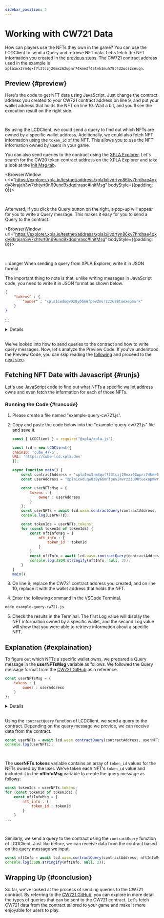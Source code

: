 ```yaml
---
sidebar_position: 3
---
```


# Working with CW721 Data


How can players use the NFTs they own in the game? You can use the LCDClient to send a Query and retrieve NFT data. Let's fetch the NFT information you created in the [previous steps](/startlearning/tutorial/make-cw721/make-nft-vault). The CW721 contract address used in the example is `xpla1wx3rm4qxf7l3tczj20mxz62wpnr74kme3f45tvk3muh78c432ucs2ceuqn`.

## Preview {#preview}

Here's the code to get NFT data using JavaScript. Just change the contract address you created to your CW721 contract address on line 9, and put your wallet address that holds the NFT on line 10. Wait a bit, and you'll see the execution result on the right side.

<Ex10 />

<br />

By using the LCDClient, we could send a query to find out which NFTs are owned by a specific wallet address. Additionally, we could also fetch NFT information using the `token_id` of the NFT. This allows you to use the NFT information owned by users in your game.

You can also send queries to the contract using the [XPLA Explorer](https://explorer.xpla.io/). Let's search for the CW20 token contract address on the XPLA Explorer and take a look at the [Init Msg tab](https://explorer.xpla.io/testnet/address/xpla1wx3rm4qxf7l3tczj20mxz62wpnr74kme3f45tvk3muh78c432ucs2ceuqn#InitMsg).

<BrowserWindow url="https://explorer.xpla.io/testnet/address/xpla1xljvdrtyn86kv7hrdhae4qxdy8krajah3w7xhtyrt0n69und9xdqdhrasc#InitMsg" bodyStyle={{padding: 0}}>
<div className="flex justify-center" style={{backgroundColor : 'hsl(240, 20%, 97%)', position : 'relative'}}>
    <VaultImgCard style={{zIndex : 1, maxWidth : "100%"}} imgSrc="/img/3-tutorial/2-make-cw721/query-cw721/explorer-initmsg.png" />
</div>
</BrowserWindow>

<br />

Afterward, if you click the Query button on the right, a pop-up will appear for you to write a Query message. This makes it easy for you to send a Query to the contract.

<BrowserWindow url="https://explorer.xpla.io/testnet/address/xpla1xljvdrtyn86kv7hrdhae4qxdy8krajah3w7xhtyrt0n69und9xdqdhrasc#InitMsg" bodyStyle={{padding: 0}}>
<div className="flex justify-center" style={{backgroundColor : 'hsl(240, 20%, 97%)', position : 'relative'}}>
    <VaultImgCard style={{zIndex : 1, maxWidth : "100%"}} imgSrc="/img/3-tutorial/2-make-cw721/query-cw721/query.png" />
</div>
</BrowserWindow>

<br />

:::danger When sending a query from XPLA Explorer, write it in JSON format.

The important thing to note is that, unlike writing messages in JavaScript code, you need to write it in JSON format as shown below.

```json
{
    "tokens" : {
        "owner" : "xpla1cwduqw0z8y66mnfpev2mvrzzzu98tuexepmwrk"
    }
}
```

:::

<Details summary="How should I format the contract query message?">

You can explore what queries you can send to the CW721 contract on the [CW721 GitHub](https://github.com/CosmWasm/cw-nfts/blob/main/contracts/cw721-base/src/msg.rs#L77). The thing to be careful about is that while the message names are written in `Camel Case` in QueryMsg, you need to send them in `Snake Case` when actually sending the query. You input the parameters exactly as they are in the code.

For example, let's take a look at the **NftInfo** message on line 126 in the [CW721 GitHub](https://github.com/CosmWasm/cw-nfts/blob/main/contracts/cw721-base/src/msg.rs#L77).

```rust {7,12}
pub enum QueryMsg<Q: JsonSchema> {
    ...
    /// With MetaData Extension.
    /// Returns metadata about one particular token, based on *ERC721 Metadata JSON Schema*
    /// but directly from the contract
    #[returns(cw721::NftInfoResponse<Q>)]
    NftInfo { token_id: String },
```

When sending an NftInfo query, you need to change the `Camel Case` **NftInfo** to `Snake Case`, so you'll input it as **nft_info**. The parameter section is **{ token_id: String }**, so you just need to enter the `token_id` value of the NFT you want to know about as a String type. As a result, the final query message would look like this.

```js
{
    nft_info : {
        token_id : "token_id_myExampleNFT1"
    }
}
```

Use this as a reference to send various queries to your contract.
 
</Details>

<br/>

We've looked into how to send queries to the contract and how to write query messages. Now, let's analyze the Preview Code. If you've understood the Preview Code, you can skip reading the [following](/startlearning/tutorial/make-cw721/query-cw721#runjs) and proceed to the [next step](/startlearning/tutorial/make-cw721/send-cw721).

## Fetching NFT Date with Javascript {#runjs}

Let's use JavaScript code to find out what NFTs a specific wallet address owns and even fetch the information for each of those NFTs.

### Running the Code {#runcode}

1. Please create a file named "example-query-cw721.js".

2. Copy and paste the code below into the "example-query-cw721.js" file and save it. 

    ```js
    const { LCDClient } = require("@xpla/xpla.js");

    const lcd = new LCDClient({
    chainID: 'cube_47-5',
    URL: 'https://cube-lcd.xpla.dev'
    });

    async function main() {
        const contractAddress = "xpla1wx3rm4qxf7l3tczj20mxz62wpnr74kme3f45tvk3muh78c432ucs2ceuqn";
        const userAddress = "xpla1cwduqw0z8y66mnfpev2mvrzzzu98tuexepmwrk";

        const userNFTsMsg = {
            tokens : {
                owner : userAddress
            }
        };
        const userNFTs = await lcd.wasm.contractQuery(contractAddress, userNFTsMsg);
        console.log(userNFTs);

        const tokenIds = userNFTs.tokens;
        for (const tokenId of tokenIds) {
            const nftInfoMsg = {
                nft_info : {
                    token_id : tokenId
                }
            }
            const nftInfo = await lcd.wasm.contractQuery(contractAddress, nftInfoMsg);
            console.log(JSON.stringify(nftInfo, null, 2));
        }
    }
    main()
    ```

3. On line 9, replace the CW721 contract address you created, and on line 10, replace it with the wallet address that holds the NFT.

4. Enter the following command in the VSCode Terminal. 

  ```bash
  node example-query-cw721.js
  ```

5. Check the results in the Terminal. The first Log value will display the NFT information owned by a specific wallet, and the second Log value will show that you were able to retrieve information about a specific NFT.

## Explanation {#explaination}

To figure out which NFTs a specific wallet owns, we prepared a Query message in the **userNFTsMsg** variable as follows. We followed the Query message format from the [CW721 GitHub](https://github.com/CosmWasm/cw-nfts/blob/main/contracts/cw721-base/src/msg.rs#L140) as a reference.

```js
const userNFTsMsg = {
    tokens : {
        owner : userAddress
    }
};
```

<Details summary="How should I format the contract query message?">

You can explore what queries you can send to the CW721 contract on the [CW721 GitHub](https://github.com/CosmWasm/cw-nfts/blob/main/contracts/cw721-base/src/msg.rs#L77). The thing to be careful about is that while the message names are written in `Camel Case` in QueryMsg, you need to send them in `Snake Case` when actually sending the query. You input the parameters exactly as they are in the code.

For example, let's take a look at the **NftInfo** message on line 126 in the [CW721 GitHub](https://github.com/CosmWasm/cw-nfts/blob/main/contracts/cw721-base/src/msg.rs#L77).

```rust {7,12}
pub enum QueryMsg<Q: JsonSchema> {
    ...
    /// With MetaData Extension.
    /// Returns metadata about one particular token, based on *ERC721 Metadata JSON Schema*
    /// but directly from the contract
    #[returns(cw721::NftInfoResponse<Q>)]
    NftInfo { token_id: String },
```

When sending an NftInfo query, you need to change the `Camel Case` **NftInfo** to `Snake Case`, so you'll input it as **nft_info**. The parameter section is **{ token_id: String }**, so you just need to enter the `token_id` value of the NFT you want to know about as a String type. As a result, the final query message would look like this.

```js
{
    nft_info : {
        token_id : "token_id_myExampleNFT1"
    }
}
```

Use this as a reference to send various queries to your contract.
 
</Details>

<br/>

Using the `contractQuery` function of LCDClient, we send a query to the contract. Depending on the query message we provide, we can receive data from the contract. 

```js
const userNFTs = await lcd.wasm.contractQuery(contractAddress, userNFTsMsg);
console.log(userNFTs);
```

<br />

The **userNFTs.tokens** variable contains an array of `token_id` values for the NFTs owned by the user. We've taken each NFT's `token_id` value and included it in the **nftInfoMsg** variable to create the query message as follows:

```js {1,5}
const tokenIds = userNFTs.tokens;
for (const tokenId of tokenIds) {
    const nftInfoMsg = {
        nft_info : {
            token_id : tokenId
        }
    }
...
```

<br />

Similarly, we send a query to the contract using the `contractQuery` function of LCDClient. Just like before, we can receive data from the contract based on the query message we input.

```js
const nftInfo = await lcd.wasm.contractQuery(contractAddress, nftInfoMsg);
console.log(JSON.stringify(nftInfo, null, 2));
```

## Wrapping Up {#conclusion}

So far, we've looked at the process of sending queries to the CW721 contract. By referring to the [CW721 GitHub](https://github.com/CosmWasm/cw-nfts/blob/main/contracts/cw721-base/src/msg.rs), you can explore in more detail the types of queries that can be sent to the CW721 contract. Let's fetch CW721 data from the contract tailored to your game and make it more enjoyable for users to play.
